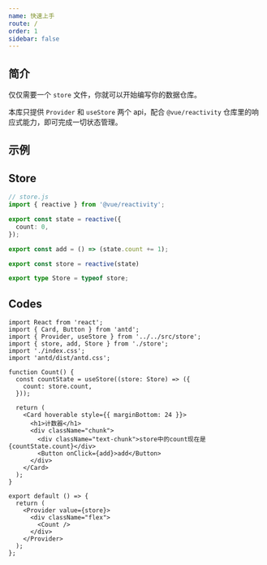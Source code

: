 ```yaml
---
name: 快速上手
route: /
order: 1
sidebar: false
---
```



## 简介

仅仅需要一个 `store` 文件，你就可以开始编写你的数据仓库。

本库只提供 `Provider` 和 `useStore` 两个 api，配合 `@vue/reactivity` 仓库里的响应式能力，即可完成一切状态管理。



## 示例
<Counter />


## Store
```ts
// store.js
import { reactive } from '@vue/reactivity';

export const state = reactive({
  count: 0,
});

export const add = () => (state.count += 1);

export const store = reactive(state)

export type Store = typeof store;
```

## Codes
```tsx
import React from 'react';
import { Card, Button } from 'antd';
import { Provider, useStore } from '../../src/store';
import { store, add, Store } from './store';
import './index.css';
import 'antd/dist/antd.css';

function Count() {
  const countState = useStore((store: Store) => ({
    count: store.count,
  }));

  return (
    <Card hoverable style={{ marginBottom: 24 }}>
      <h1>计数器</h1>
      <div className="chunk">
        <div className="text-chunk">store中的count现在是 {countState.count}</div>
        <Button onClick={add}>add</Button>
      </div>
    </Card>
  );
}

export default () => {
  return (
    <Provider value={store}>
      <div className="flex">
        <Count />
      </div>
    </Provider>
  );
};

```


